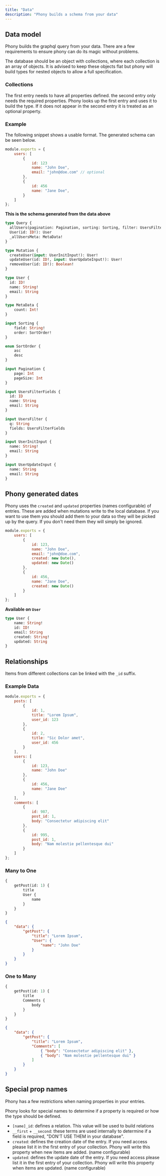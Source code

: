 ```yaml
---
title: "Data"
description: "Phony builds a schema from your data"
---
```


## Data model

Phony builds the graphql query from your data. There are a few requirements to
ensure phony can do its magic without problems.

The database should be an object with collections, where each collection is an
array of objects. It is advised to keep these objects flat but phony will build
types for nested objects to allow a full specification.

### Collections
The first entry needs to have all properties defined.
the second entry only needs the required properties.
Phony looks up the first entry and uses it to build the type. If it does not
appear in the second entry it is treated as an optional property.

### Example

The following snippet shows a usable format. The generated schema can be seen below.

```js
module.exports = {
	users: [
		{
			id: 123
			name: "John Doe",
			email: "john@doe.com" // optional
		},
		{
			id: 456
			name: "Jane Doe",
		}
	]
};
```

**This is the schema generated from the data above**

```graphql
type Query {
  allUsers(pagination: Pagination, sorting: Sorting, filter: UsersFilter): [User]!
  User(id: ID!): User
  _allUsersMeta: MetaData!
}

type Mutation {
  createUser(input: UserInitInput!): User!
  updateUser(id: ID!, input: UserUpdateInput!): User!
  removeUser(id: ID!): Boolean!
}

type User {
  id: ID!
  name: String!
  email: String
}

type MetaData {
	count: Int!
}

input Sorting {
	field: String!
	order: SortOrder!
}

enum SortOrder {
	asc
	desc
}

input Pagination {
	page: Int
	pageSize: Int
}

input UsersFilterFields {
  id: ID
  name: String
  email: String
}

input UsersFilter {
  q: String
  fields: UsersFilterFields
}

input UserInitInput {
  name: String!
  email: String
}

input UserUpdateInput {
  name: String
  email: String
}
```

## Phony generated dates

Phony uses the `created` and `updated` properties (names configurable)  of entries. These are added
when mutations write to the local database.
If you want to use them you should add them to your data so they will be picked
up by the query. If you don't need them they will simply be ignored.

```js
module.exports = {
	users: [
		{
			id: 123,
			name: "John Doe",
			email: "john@doe.com",
			created: new Date(),
			updated: new Date()
		},
		{
			id: 456,
			name: "Jane Doe",
			created: new Date()
		}
	]
};
```

**Available on `User`**

```graphql
type User {
	name: String!
	id: ID!
	email: String
	created: String!
	updated: String
}
```

## Relationships

Items from different collections can be linked with the `_id` suffix.

### Example Data

```js
module.exports = {
	posts: [
		{
			id: 1,
			title: "Lorem Ipsum",
			user_id: 123
		},
		{
			id: 2,
			title: "Sic Dolor amet",
			user_id: 456
		}
	],
	users: [
		{
			id: 123,
			name: "John Doe"
		},
		{
			id: 456,
			name: "Jane Doe"
		}
	],
	comments: [
		{
			id: 987,
			post_id: 1,
			body: "Consectetur adipiscing elit"
		},
		{
			id: 995,
			post_id: 1,
			body: "Nam molestie pellentesque dui"
		}
	]
};
```

### Many to One

```graphql
{
	getPost(id: 1) {
		title
		User {
			name
		}
	}
}
```

```json
{
	"data": {
		"getPost": {
			"title": "Lorem Ipsum",
			"User": {
				"name": "John Doe"
			}
		}
	}
}
```

### One to Many

```graphql
{
	getPost(id: 1) {
		title
		Comments {
			body
		}
	}
}
```

```json
{
	"data": {
		"getPost": {
			"title": "Lorem Ipsum",
			"Comments": [
				{ "body": "Consectetur adipiscing elit" },
				{ "body": "Nam molestie pellentesque dui" }
			]
		}
	}
}
```

## Special prop names

Phony has a few restrictions when naming properties in your entries.

Phony looks for special names to determine if a property is required or how the
type should be defined.

* `[name]_id`: defines a relation. This value will be used to build relations
* `__first` + `__second`: these terms are used internally to determine if a
  field is required, "DON'T USE THEM in your database".
* `created`: defines the creation date of the entry. If you need access please
  list it in the first entry of your collection. Phony will write this property
  when new items are added. (name configurable)
* `updated`: defines the update date of the entry. If you need access please
  list it in the first entry of your collection. Phony will write this property
  when items are updated. (name configurable)

